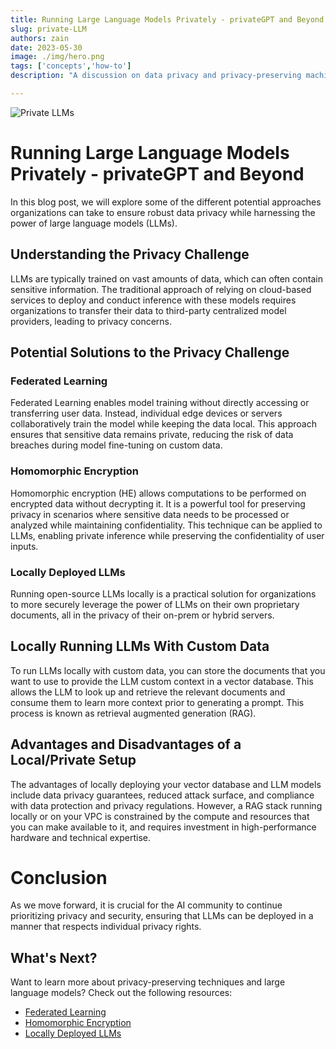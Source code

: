 ```yaml
---
title: Running Large Language Models Privately - privateGPT and Beyond
slug: private-LLM
authors: zain
date: 2023-05-30
image: ./img/hero.png
tags: ['concepts','how-to']
description: "A discussion on data privacy and privacy-preserving machine learning for LLMs"

---
```


![Private LLMs](./img/hero.png)

<!-- truncate -->

<h1>Running Large Language Models Privately - privateGPT and Beyond</h1>
<p>In this blog post, we will explore some of the different potential approaches organizations can take to ensure robust data privacy while harnessing the power of large language models (LLMs).</p>

## Understanding the Privacy Challenge

<p>LLMs are typically trained on vast amounts of data, which can often contain sensitive information. The traditional approach of relying on cloud-based services to deploy and conduct inference with these models requires organizations to transfer their data to third-party centralized model providers, leading to privacy concerns.</p>

## Potential Solutions to the Privacy Challenge

### Federated Learning

<p>Federated Learning enables model training without directly accessing or transferring user data. Instead, individual edge devices or servers collaboratively train the model while keeping the data local. This approach ensures that sensitive data remains private, reducing the risk of data breaches during model fine-tuning on custom data.</p>

### Homomorphic Encryption

<p>Homomorphic encryption (HE) allows computations to be performed on encrypted data without decrypting it. It is a powerful tool for preserving privacy in scenarios where sensitive data needs to be processed or analyzed while maintaining confidentiality. This technique can be applied to LLMs, enabling private inference while preserving the confidentiality of user inputs.</p>

### Locally Deployed LLMs

<p>Running open-source LLMs locally is a practical solution for organizations to more securely leverage the power of LLMs on their own proprietary documents, all in the privacy of their on-prem or hybrid servers.</p>

## Locally Running LLMs With Custom Data

<p>To run LLMs locally with custom data, you can store the documents that you want to use to provide the LLM custom context in a vector database. This allows the LLM to look up and retrieve the relevant documents and consume them to learn more context prior to generating a prompt. This process is known as retrieval augmented generation (RAG).</p>

## Advantages and Disadvantages of a Local/Private Setup

<p>The advantages of locally deploying your vector database and LLM models include data privacy guarantees, reduced attack surface, and compliance with data protection and privacy regulations. However, a RAG stack running locally or on your VPC is constrained by the compute and resources that you can make available to it, and requires investment in high-performance hardware and technical expertise.</p>

<h1>Conclusion</h1>
<p>As we move forward, it is crucial for the AI community to continue prioritizing privacy and security, ensuring that LLMs can be deployed in a manner that respects individual privacy rights.</p>

<div class="what-next">
  <h2>What's Next?</h2>
  <p>Want to learn more about privacy-preserving techniques and large language models? Check out the following resources:</p>
  <ul>
    <li><a href="#federated-learning">Federated Learning</a></li>
    <li><a href="#homomorphic-encryption">Homomorphic Encryption</a></li>
    <li><a href="#locally-deployed-llms">Locally Deployed LLMs</a></li>
  </ul>
</div>
